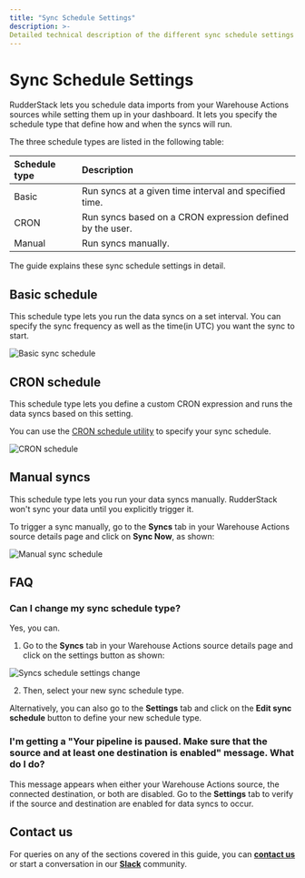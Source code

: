 ```yaml
---
title: "Sync Schedule Settings"
description: >- 
Detailed technical description of the different sync schedule settings for the Warehouse Actions sources.
---
```


# Sync Schedule Settings

RudderStack lets you schedule data imports from your Warehouse Actions sources while setting them up in your dashboard. It lets you specify the schedule type that define how and when the syncs will run.

The three schedule types are listed in the following table:

| Schedule type | Description |
| :--------------| :------------|
| Basic                | Run syncs at a given time interval and specified time. |
| CRON               | Run syncs based on a CRON expression defined by the user. |
| Manual             | Run syncs manually.                                                  |  

The guide explains these sync schedule settings in detail.

## Basic schedule

This schedule type lets you run the data syncs on a set interval. You can specify the sync frequency as well as the time(in UTC) you want the sync to start.

<img src="../../assets/warehouse-actions-sources/sync-schedule-basic.png" alt="Basic sync schedule" />

## CRON schedule

This schedule type lets you define a custom CRON expression and runs the data syncs based on this setting. 

<div class="infoBlock">

You can use the <a href="https://crontab.guru/">CRON schedule utility</a> to specify your sync schedule.
</div>

<img src="../../assets/warehouse-actions-sources/sync-schedule-cron.png" alt="CRON schedule" />

## Manual syncs

This schedule type lets you run your data syncs manually. RudderStack won't sync your data until you explicitly trigger it.

To trigger a sync manually, go to the **Syncs** tab in your Warehouse Actions source details page and click on **Sync Now**, as shown:

<img src="../../assets/warehouse-actions-sources/sync-schedule-manual.png" alt="Manual sync schedule" />

## FAQ

### Can I change my sync schedule type?

Yes, you can. 

1. Go to the **Syncs** tab in your Warehouse Actions source details page and click on the settings button as shown:

<img src="../../assets/warehouse-actions-sources/sync-schedule-settings-change.png" alt="Syncs schedule settings change" />

2. Then, select your new sync schedule type.

Alternatively, you can also go to the **Settings** tab and click on the **Edit sync schedule** button to define your new schedule type.

### I'm getting a "Your pipeline is paused. Make sure that the source and at least one destination is enabled" message. What do I do?

This message appears when either your Warehouse Actions source, the connected destination, or both are disabled. Go to the **Settings** tab to verify if the source and destination are enabled for data syncs to occur.

## Contact us

For queries on any of the sections covered in this guide, you can [**contact us**](mailto:%20docs@rudderstack.com) or start a conversation in our [**Slack**](https://rudderstack.com/join-rudderstack-slack-community) community.
